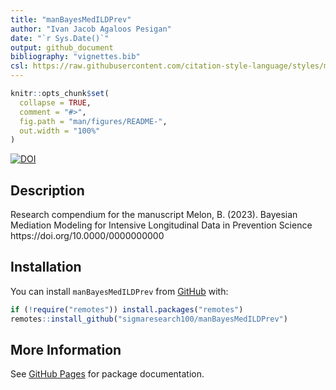 ```yaml
---
title: "manBayesMedILDPrev"
author: "Ivan Jacob Agaloos Pesigan"
date: "`r Sys.Date()`"
output: github_document
bibliography: "vignettes.bib"
csl: https://raw.githubusercontent.com/citation-style-language/styles/master/apa.csl
---
```


<!-- README.md is generated from .setup/readme/README.Rmd. Please edit that file -->

```r
knitr::opts_chunk$set(
  collapse = TRUE,
  comment = "#>",
  fig.path = "man/figures/README-",
  out.width = "100%"
)
```

<!-- badges: start -->
[![DOI](https://zenodo.org/badge/DOI/10.0000/0000000000.svg)](https://doi.org/10.0000/0000000000)
<!-- badges: end -->

## Description

Research compendium for the manuscript
Melon, B. (2023).
Bayesian Mediation Modeling for Intensive Longitudinal Data in Prevention Science
https://doi.org/10.0000/0000000000

## Installation

You can install `manBayesMedILDPrev` from
[GitHub](https://github.com/sigmaresearch100/manBayesMedILDPrev) with:

```r
if (!require("remotes")) install.packages("remotes")
remotes::install_github("sigmaresearch100/manBayesMedILDPrev")
```

## More Information

See
[GitHub Pages](https://sigmaresearch100.github.io/manBayesMedILDPrev/index.html)
for package documentation.
